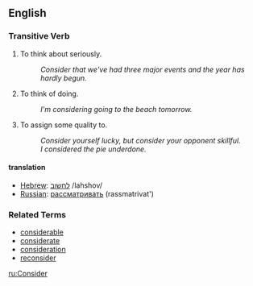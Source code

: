 ==English==

===Transitive Verb===
# To think about seriously.
#: ''Consider that we've had three major events and the year has hardly begun.''
# To think of doing.
#: ''I'm considering going to the beach tomorrow.''
# To assign some quality to.
#: ''Consider yourself lucky, but consider your opponent skillful.''
#: ''I considered the pie underdone.''

====translation====
*[[Hebrew]]: [[לחשוב]] /lahshov/
*[[Russian]]: [[рассматривать]] (rassmatrivat')

===Related Terms===
*[[considerable]]
*[[considerate]]
*[[consideration]]
*[[reconsider]]

[[ru:Consider]]